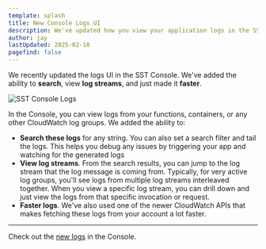 ```yaml
---
template: splash
title: New Console Logs UI
description: We've updated how you view your application logs in the SST Console.
author: jay
lastUpdated: 2025-02-18
pagefind: false
---
```




We recently updated the logs UI in the SST Console. We've added the ability to **search**, view **log streams**, and just made it **faster**.

<picture>
  <source srcset={logsDark.src} media="(prefers-color-scheme: dark)" />
  <source srcset={logsLight.src} media="(prefers-color-scheme: light)" />
  <Image src={logsLight} alt="SST Console Logs" />
</picture>

In the Console, you can view logs from your functions, containers, or any other CloudWatch log groups. We added the ability to:

- **Search these logs** for any string. You can also set a search filter and tail the logs. This helps you debug any issues by triggering your app and watching for the generated logs
- **View log streams**. From the search results, you can jump to the log stream that the log message is coming from. Typically, for very active log groups, you'll see logs from multiple log streams interleaved together. When you view a specific log stream, you can drill down and just view the logs from that specific invocation or request.
- **Faster logs**. We've also used one of the newer CloudWatch APIs that makes fetching these logs from your account a lot faster.

---

Check out the [new logs](/docs/console#logs) in the Console.
